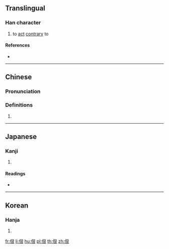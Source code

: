 {{character info/new}}
==Translingual==

===Han character===
{{Han char|rn=9|rad=人|as=06|sn=8|four=27232|canj=OAV|ids=⿰亻艮}}

# to [[act]] [[contrary]] to

====References====
* {{Han ref|kx=0100.240|dkj=00563|dj=0213.020|hdz=10154.080|uh=4F77|ud=20343|bh=CBBC|bd=52156}}

----

==Chinese==
{{zh-forms}}

===Pronunciation===
{{zh-pron
|m=hěn
|c=han2
|mc=
|oc=
|ma=
|cat=v
}}

===Definitions===
{{zh-hanzi}}

# {{rfdef|lang=zh}}

----

==Japanese==

===Kanji===
{{ja-kanji|grade=|rs=人06}}

# {{defn|lang=ja|sort=人06}}

====Readings====
* {{ja-readings|on=[[こう]] (kō), [[ごう]] (gō), [[ぎん]] (gin), [[こん]] (kon), [[ごん]] (gon)|kun=[[もとる]] (motoru)}}

----

==Korean==

===Hanja===
{{ko-hanja|hangeul=[[항]], [[한]]|rv=hang, han|mr=hang, han}}

# {{defn|lang=ko|sort=人06}}

[[fr:佷]]
[[li:佷]]
[[hu:佷]]
[[pl:佷]]
[[th:佷]]
[[zh:佷]]
